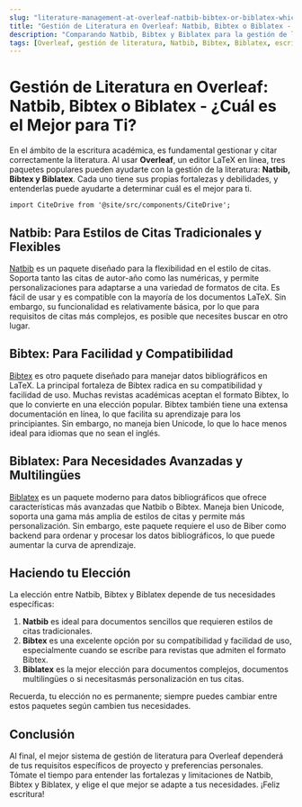 ```yaml
---
slug: "literature-management-at-overleaf-natbib-bibtex-or-biblatex-which-is-the-best-for-you"
title: "Gestión de Literatura en Overleaf: Natbib, Bibtex o Biblatex - ¿Cuál es el Mejor para Ti?"
description: "Comparando Natbib, Bibtex y Biblatex para la gestión de literatura en Overleaf, para que puedas determinar la mejor opción para tus necesidades de escritura."
tags: [Overleaf, gestión de literatura, Natbib, Bibtex, Biblatex, escritura académica, gestión de citas]
---
```


# Gestión de Literatura en Overleaf: Natbib, Bibtex o Biblatex - ¿Cuál es el Mejor para Ti?

En el ámbito de la escritura académica, es fundamental gestionar y citar correctamente la literatura. Al usar **Overleaf**, un editor LaTeX en línea, tres paquetes populares pueden ayudarte con la gestión de la literatura: **Natbib, Bibtex y Biblatex**. Cada uno tiene sus propias fortalezas y debilidades, y entenderlas puede ayudarte a determinar cuál es el mejor para ti.

```mdx-code-block
import CiteDrive from '@site/src/components/CiteDrive';
```
<CiteDrive /> 

## Natbib: Para Estilos de Citas Tradicionales y Flexibles

[Natbib](https://ctan.org/pkg/natbib) es un paquete diseñado para la flexibilidad en el estilo de citas. Soporta tanto las citas de autor-año como las numéricas, y permite personalizaciones para adaptarse a una variedad de formatos de cita. Es fácil de usar y es compatible con la mayoría de los documentos LaTeX. Sin embargo, su funcionalidad es relativamente básica, por lo que para requisitos de citas más complejos, es posible que necesites buscar en otro lugar.

## Bibtex: Para Facilidad y Compatibilidad

[Bibtex](https://ctan.org/pkg/bibtex) es otro paquete diseñado para manejar datos bibliográficos en LaTeX. La principal fortaleza de Bibtex radica en su compatibilidad y facilidad de uso. Muchas revistas académicas aceptan el formato Bibtex, lo que lo convierte en una elección popular. Bibtex también tiene una extensa documentación en línea, lo que facilita su aprendizaje para los principiantes. Sin embargo, no maneja bien Unicode, lo que lo hace menos ideal para idiomas que no sean el inglés.

## Biblatex: Para Necesidades Avanzadas y Multilingües

[Biblatex](https://ctan.org/pkg/biblatex) es un paquete moderno para datos bibliográficos que ofrece características más avanzadas que Natbib o Bibtex. Maneja bien Unicode, soporta una gama más amplia de estilos de citas y permite más personalización. Sin embargo, este paquete requiere el uso de Biber como backend para ordenar y procesar los datos bibliográficos, lo que puede aumentar la curva de aprendizaje.

## Haciendo tu Elección

La elección entre Natbib, Bibtex y Biblatex depende de tus necesidades específicas:

1. **Natbib** es ideal para documentos sencillos que requieren estilos de citas tradicionales.
2. **Bibtex** es una excelente opción por su compatibilidad y facilidad de uso, especialmente cuando se escribe para revistas que admiten el formato Bibtex.
3. **Biblatex** es la mejor elección para documentos complejos, documentos multilingües o si necesitasmás personalización en tus citas.

Recuerda, tu elección no es permanente; siempre puedes cambiar entre estos paquetes según cambien tus necesidades.

## Conclusión

Al final, el mejor sistema de gestión de literatura para Overleaf dependerá de tus requisitos específicos de proyecto y preferencias personales. Tómate el tiempo para entender las fortalezas y limitaciones de Natbib, Bibtex y Biblatex, y elige el que mejor se adapte a tus necesidades. ¡Feliz escritura!
